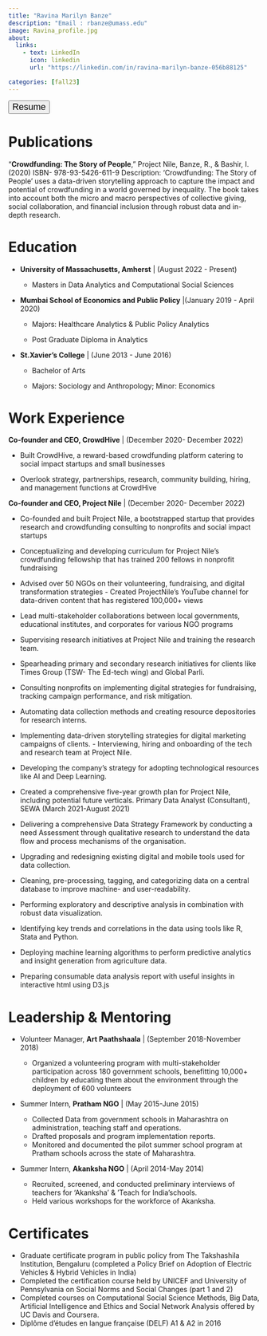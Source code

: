 ```yaml
---
title: "Ravina Marilyn Banze"
description: "Email : rbanze@umass.edu" 
image: Ravina_profile.jpg
about:
  links:
    - text: LinkedIn
      icon: linkedin
      url: "https://linkedin.com/in/ravina-marilyn-banze-056b88125"

categories: [fall23]
---
```


```{=html}
<style>
.quarto-categories {
justify-content: space-evenly;
}
.tab-content {
    font-size: medium;
}
.resume{
font-size: large    ;
}
</style>
```
<!-- Resume download button -->

<a href = "Ravina_CV.pdf" title = "Ravina_Resume" target="_blank" > <button type="button" class="resume btn bg-success btn-lg w-100"> <i class="bi bi-cloud-download"></i> Resume </button> </a>

<!-- ::: column-page -->

::: panel-tabset
# Publications

"**Crowdfunding: The Story of People**," Project Nile, Banze, R., & Bashir, I. (2020) ISBN- 978-93-5426-611-9 Description: 'Crowdfunding: The Story of People' uses a data-driven storytelling approach to capture the impact and potential of crowdfunding in a world governed by inequality. The book takes into account both the micro and macro perspectives of collective giving, social collaboration, and financial inclusion through robust data and in-depth research.

# Education

-   **University of Massachusetts, Amherst** \| (August 2022 - Present)

    -   Masters in Data Analytics and Computational Social Sciences

-   **Mumbai School of Economics and Public Policy** \|(January 2019 - April 2020)

    -   Majors: Healthcare Analytics & Public Policy Analytics

    -   Post Graduate Diploma in Analytics

-   **St.Xavier's College** \| (June 2013 - June 2016)

    -   Bachelor of Arts

    -   Majors: Sociology and Anthropology; Minor: Economics

# Work Experience

**Co-founder and CEO, CrowdHive** \| (December 2020- December 2022)

-   Built CrowdHive, a reward-based crowdfunding platform catering to social impact startups and small businesses

-   Overlook strategy, partnerships, research, community building, hiring, and management functions at CrowdHive

**Co-founder and CEO, Project Nile** \| (December 2020- December 2022)

-   Co-founded and built Project Nile, a bootstrapped startup that provides research and crowdfunding consulting to nonprofits and social impact startups

```{=html}
<!-- -->
```
-   Conceptualizing and developing curriculum for Project Nile's crowdfunding fellowship that has trained 200 fellows in nonprofit fundraising

-    Advised over 50 NGOs on their volunteering, fundraising, and digital transformation strategies - Created ProjectNile's YouTube channel for data-driven content that has registered 100,000+ views

-   Lead multi-stakeholder collaborations between local governments, educational institutes, and corporates for various NGO programs

-   Supervising research initiatives at Project Nile and training the research team.

-   Spearheading primary and secondary research initiatives for clients like Times Group (TSW- The Ed-tech wing) and Global Parli.

-   Consulting nonprofits on implementing digital strategies for fundraising, tracking campaign performance, and risk mitigation.

-   Automating data collection methods and creating resource depositories for research interns.

-   Implementing data-driven storytelling strategies for digital marketing campaigns of clients. - Interviewing, hiring and onboarding of the tech and research team at Project Nile.

-   Developing the company's strategy for adopting technological resources like AI and Deep Learning.

-   Created a comprehensive five-year growth plan for Project Nile, including potential future verticals. Primary Data Analyst (Consultant), SEWA (March 2021-August 2021)

-   Delivering a comprehensive Data Strategy Framework by conducting a need Assessment through qualitative research to understand the data flow and process mechanisms of the organisation.

-   Upgrading and redesigning existing digital and mobile tools used for data collection.

-   Cleaning, pre-processing, tagging, and categorizing data on a central database to improve machine- and user-readability.

-   Performing exploratory and descriptive analysis in combination with robust data visualization.

-   Identifying key trends and correlations in the data using tools like R, Stata and Python.

-   Deploying machine learning algorithms to perform predictive analytics and insight generation from agriculture data.

-   Preparing consumable data analysis report with useful insights in interactive html using D3.js

# Leadership & Mentoring

-   Volunteer Manager, **Art Paathshaala** \| (September 2018-November 2018)

    -   Organized a volunteering program with multi-stakeholder participation across 180 government schools, benefitting 10,000+ children by educating them about the environment through the deployment of 600 volunteers

-   Summer Intern, **Pratham NGO** \| (May 2015-June 2015)

    -   Collected Data from government schools in Maharashtra on administration, teaching staff and operations.
    -   Drafted proposals and program implementation reports.
    -   Monitored and documented the pilot summer school program at Pratham schools across the state of Maharashtra.

-   Summer Intern, **Akanksha NGO** \| (April 2014-May 2014)

    -   Recruited, screened, and conducted preliminary interviews of teachers for 'Akanksha' & 'Teach for India'schools.
    -   Held various workshops for the workforce of Akanksha.

# Certificates

-   Graduate certificate program in public policy from The Takshashila Institution, Bengaluru (completed a Policy Brief on Adoption of Electric Vehicles & Hybrid Vehicles in India)
-   Completed the certification course held by UNICEF and University of Pennsylvania on Social Norms and Social Changes (part 1 and 2)
-   Completed courses on Computational Social Science Methods, Big Data, Artificial Intelligence and Ethics and Social Network Analysis offered by UC Davis and Coursera.
-   Diplôme d'études en langue française (DELF) A1 & A2 in 2016
:::
